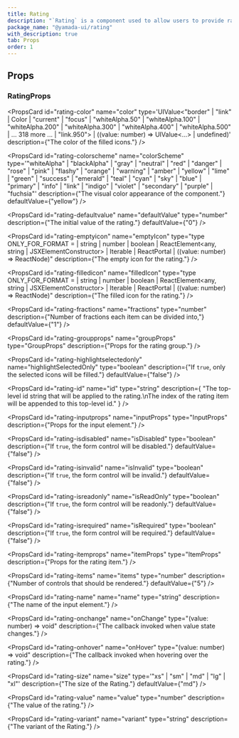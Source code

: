```yaml
---
title: Rating
description: "`Rating` is a component used to allow users to provide ratings."
package_name: "@yamada-ui/rating"
with_description: true
tab: Props
order: 1
---
```


## Props

### RatingProps

<PropsCard
  id="rating-color"
  name="color"
  type='UIValue<"border" | "link" | Color | "current" | "focus" | "whiteAlpha.50" | "whiteAlpha.100" | "whiteAlpha.200" | "whiteAlpha.300" | "whiteAlpha.400" | "whiteAlpha.500" | ... 318 more ... | "link.950"> | ((value: number) => UIValue<...> | undefined)'
  description={"The color of the filled icons."}
/>

<PropsCard
  id="rating-colorscheme"
  name="colorScheme"
  type='"whiteAlpha" | "blackAlpha" | "gray" | "neutral" | "red" | "danger" | "rose" | "pink" | "flashy" | "orange" | "warning" | "amber" | "yellow" | "lime" | "green" | "success" | "emerald" | "teal" | "cyan" | "sky" | "blue" | "primary" | "info" | "link" | "indigo" | "violet" | "secondary" | "purple" | "fuchsia"'
  description={"The visual color appearance of the component."}
  defaultValue={"yellow"}
/>

<PropsCard
  id="rating-defaultvalue"
  name="defaultValue"
  type="number"
  description={"The initial value of the rating."}
  defaultValue={"0"}
/>

<PropsCard
  id="rating-emptyicon"
  name="emptyIcon"
  type="type ONLY_FOR_FORMAT =
  | string
  | number
  | boolean
  | ReactElement<any, string | JSXElementConstructor<any>>
  | Iterable<ReactNode>
  | ReactPortal
  | ((value: number) => ReactNode)"
  description={"The empty icon for the rating."}
/>

<PropsCard
  id="rating-filledicon"
  name="filledIcon"
  type="type ONLY_FOR_FORMAT =
  | string
  | number
  | boolean
  | ReactElement<any, string | JSXElementConstructor<any>>
  | Iterable<ReactNode>
  | ReactPortal
  | ((value: number) => ReactNode)"
  description={"The filled icon for the rating."}
/>

<PropsCard
  id="rating-fractions"
  name="fractions"
  type="number"
  description={"Number of fractions each item can be divided into,"}
  defaultValue={"1"}
/>

<PropsCard
  id="rating-groupprops"
  name="groupProps"
  type="GroupProps"
  description={"Props for the rating group."}
/>

<PropsCard
  id="rating-highlightselectedonly"
  name="highlightSelectedOnly"
  type="boolean"
  description={"If `true`, only the selected icons will be filled."}
  defaultValue={"false"}
/>

<PropsCard
  id="rating-id"
  name="id"
  type="string"
  description={
    "The top-level id string that will be applied to the rating.\nThe index of the rating item will be appended to this top-level id."
  }
/>

<PropsCard
  id="rating-inputprops"
  name="inputProps"
  type="InputProps"
  description={"Props for the input element."}
/>

<PropsCard
  id="rating-isdisabled"
  name="isDisabled"
  type="boolean"
  description={"If `true`, the form control will be disabled."}
  defaultValue={"false"}
/>

<PropsCard
  id="rating-isinvalid"
  name="isInvalid"
  type="boolean"
  description={"If `true`, the form control will be invalid."}
  defaultValue={"false"}
/>

<PropsCard
  id="rating-isreadonly"
  name="isReadOnly"
  type="boolean"
  description={"If `true`, the form control will be readonly."}
  defaultValue={"false"}
/>

<PropsCard
  id="rating-isrequired"
  name="isRequired"
  type="boolean"
  description={"If `true`, the form control will be required."}
  defaultValue={"false"}
/>

<PropsCard
  id="rating-itemprops"
  name="itemProps"
  type="ItemProps"
  description={"Props for the rating item."}
/>

<PropsCard
  id="rating-items"
  name="items"
  type="number"
  description={"Number of controls that should be rendered."}
  defaultValue={"5"}
/>

<PropsCard
  id="rating-name"
  name="name"
  type="string"
  description={"The name of the input element."}
/>

<PropsCard
  id="rating-onchange"
  name="onChange"
  type="(value: number) => void"
  description={"The callback invoked when value state changes."}
/>

<PropsCard
  id="rating-onhover"
  name="onHover"
  type="(value: number) => void"
  description={"The callback invoked when hovering over the rating."}
/>

<PropsCard
  id="rating-size"
  name="size"
  type='"xs" | "sm" | "md" | "lg" | "xl"'
  description={"The size of the Rating."}
  defaultValue={"md"}
/>

<PropsCard
  id="rating-value"
  name="value"
  type="number"
  description={"The value of the rating."}
/>

<PropsCard
  id="rating-variant"
  name="variant"
  type="string"
  description={"The variant of the Rating."}
/>
